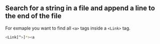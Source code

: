 ## Search for a string in a file and append a line to the end of the file

For exmaple you want to find all `<a>` tags inside a `<Link>` tag.

```bash copy
<Link[^>]*><a
```